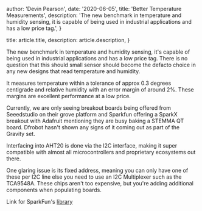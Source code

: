 
  author: 'Devin Pearson',
  date: '2020-06-05',
  title: 'Better Temperature Measurements',
  description:
    'The new benchmark in temperature and humidity sensing, it is capable of being used in industrial applications and has a low price tag.',
}

  title: article.title,
  description: article.description,
}


The new benchmark in temperature and humidity sensing, it's capable of being used in industrial applications and has a low price tag. There is no question that this should small sensor should become the defacto choice in any new designs that read temperature and humidity. 

It measures temperature within a tolerance of approx 0.3 degrees centigrade and relative humidity with an error margin of around 2%. These margins are excellent performance at a low price.

Currently, we are only seeing breakout boards being offered from Seeedstudio on their grove platform and Sparkfun offering a SparkX breakout with Adafruit mentioning they are busy baking a STEMMA QT board. Dfrobot hasn't shown any signs of it coming out as part of the Gravity set. 

Interfacing into AHT20 is done via the I2C interface, making it super compatible with almost all microcontrollers and proprietary ecosystems out there.

One glaring issue is its fixed address, meaning you can only have one of these per I2C line else you need to use an I2C Multiplexer such as the TCA9548A. These chips aren't too expensive, but you're adding additional components when populating boards.

Link for SparkFun's [library](https://github.com/sparkfun/SparkFun_Qwiic_Humidity_AHT20_Arduino_Library)